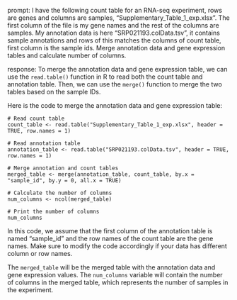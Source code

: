 prompt:
I have the following count table for an RNA-seq experiment, rows are genes and columns are samples, "Supplementary_Table_1_exp.xlsx". The first column of the file is my gene names and the rest of the columns are samples. My annotation data is here  "SRP021193.colData.tsv", it contains sample annotations and rows of this matches the columns of count table, first column is the sample ids. Merge annotation data and gene expression tables and calculate number of columns.

response:
To merge the annotation data and gene expression table, we can use the `read.table()` function in R to read both the count table and annotation table. Then, we can use the `merge()` function to merge the two tables based on the sample IDs.

Here is the code to merge the annotation data and gene expression table:

```
# Read count table
count_table <- read.table("Supplementary_Table_1_exp.xlsx", header = TRUE, row.names = 1)

# Read annotation table
annotation_table <- read.table("SRP021193.colData.tsv", header = TRUE, row.names = 1)

# Merge annotation and count tables
merged_table <- merge(annotation_table, count_table, by.x = "sample_id", by.y = 0, all.x = TRUE)

# Calculate the number of columns
num_columns <- ncol(merged_table)

# Print the number of columns
num_columns
```

In this code, we assume that the first column of the annotation table is named "sample_id" and the row names of the count table are the gene names. Make sure to modify the code accordingly if your data has different column or row names.

The `merged_table` will be the merged table with the annotation data and gene expression values. The `num_columns` variable will contain the number of columns in the merged table, which represents the number of samples in the experiment.
